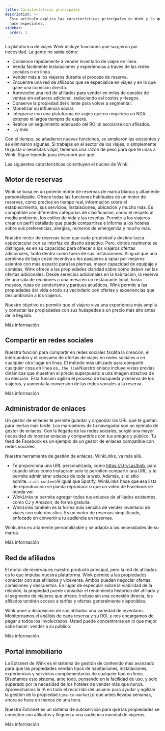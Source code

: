 ```yaml
---
title: Características principales
description: >-
  Este artículo explica las características principales de Wink y lo que nos
  hace especiales.
sidebar:
  order: 1
---
```


La plataforma de viajes Wink incluye funciones que surgieron por necesidad. La gente no sabía cómo:

* Comience rápidamente a vender inventario de viajes en línea.
* Venda fácilmente instalaciones y experiencias a través de las redes sociales o en línea.
* Vender más a los viajeros durante el proceso de reserva.
* Encuentre una red de afiliados que se especialice en viajes y en la que gane una comisión directa.
* Aproveche una red de afiliados para vender en miles de canales de ventas sin esfuerzo adicional, reduciendo así costos y riesgos.
* Conserve la propiedad del cliente para volver a segmentar.
* Monetizar su influencia social.
* Integrarse con una plataforma de viajes que no requiriera un NDA extenso ni largos tiempos de espera.
* Realice un seguimiento adecuado del ROI al asociarse con afiliados.
* ...y más

Con el tiempo, se añadieron nuevas funciones, se ampliaron las existentes y se eliminaron algunas. Si trabajas en el sector de los viajes, o simplemente te gusta o necesitas viajar, tenemos una razón de peso para que te unas a Wink. Sigue leyendo para descubrir por qué.

Las siguientes características constituyen el núcleo de Wink.

## Motor de reservas

Wink se basa en un potente motor de reservas de marca blanca y altamente personalizable. Ofrece todas las funciones habituales de un motor de reservas, como precios en tiempo real, información sobre el establecimiento, sus servicios, instalaciones, ubicación y mucho más. Es compatible con diferentes categorías de clasificación, como el respeto al medio ambiente, los estilos de vida y las reseñas. Permite a los viajeros crear un perfil detallado que puede compartirse e informa a los hoteles sobre sus preferencias, alergias, números de emergencia y mucho más.

Nuestro motor de reservas hace que cada propiedad y destino luzca espectacular con su interfaz de diseño atractivo. Pero, donde realmente se distingue, es en su capacidad para ofrecer a los viajeros ofertas adicionales, tanto dentro como fuera de sus instalaciones. Al igual que una aerolínea de bajo coste incentiva a los pasajeros a optar por mejores asientos con más espacio para las piernas, mayor capacidad de equipaje y comidas, Wink ofrece a las propiedades claridad sobre cómo deben ser las ofertas adicionales. Desde servicios adicionales en la habitación, la reserva de una sala de reuniones o una mesa en un restaurante local, hasta museos, rutas de senderismo y parques acuáticos, Wink permite a las propiedades dar vida a todo su vecindario con ofertas y experiencias que deslumbrarán a los viajeros.

Nuestro objetivo es permitir que el viajero viva una experiencia más amplia y conectar las propiedades con sus huéspedes a un precio más alto antes de la llegada.

<LinkButton href="/booking-engine/in-a-nutshell">
  Más información
</LinkButton>


## Compartir en redes sociales

Nuestra función para compartir en redes sociales facilita la creación, el intercambio y el consumo de ofertas de viajes en redes sociales o en cualquier otro lugar en línea. El método más utilizado para compartir cualquier cosa en línea es...`the link`Nuestro enlace incluye vistas previas dinámicas que muestran el precio superpuesto a una imagen atractiva de su elección. Esta función agiliza el proceso de búsqueda y reserva de los viajeros, y aumenta la conversión de las redes sociales a la reserva.

<LinkButton href="/studio/shareable-links">
  Más información
</LinkButton>


## Administrador de enlaces

Un gestor de enlaces te permite guardar y organizar las URL que te gustan para leerlas más tarde. Los marcadores de tu navegador son un ejemplo de gestor de enlaces. Con la llegada de las redes sociales, surgió una mayor necesidad de mostrar enlaces y compartirlos con tus amigos y público. Tu feed de Facebook es un ejemplo de un gestor de enlaces compatible con redes sociales.

Nuestra herramienta de gestión de enlaces, WinkLinks, va más allá.

* Te proporciona una URL personalizada, como https://i.trvl.as/bob, para cuando sitios como Instagram solo te permiten compartir una URL, y te permite administrar enlaces de toda la web. Además, si el sitio admite...`rich content`Al igual que Spotify, WinkLinks hace que esa lista de reproducción se pueda reproducir o que un video de Facebook se pueda ver.
* WinkLinks te permite agregar todos tus enlaces de afiliados existentes, como CJ y Amazon, de forma gratuita.
* WinkLinks también es la forma más sencilla de vender inventario de viajes con solo dos clics. Es un motor de reservas simplificado, enfocado en convertir a tu audiencia en reservas.

WinkLinks es altamente personalizable y se adapta a las necesidades de su marca.

<LinkButton href="/link-manager/wink-links">
  Más información
</LinkButton>


## Red de afiliados

El motor de reservas es nuestro producto principal, pero la red de afiliados es lo que impulsa nuestra plataforma. Wink permite a las propiedades conectar con sus afiliados y viceversa. Ambos pueden negociar ofertas, comisiones y descuentos. En lugar de especular sobre la viabilidad de la relación, la propiedad puede consultar el rendimiento histórico del afiliado y el segmento de viajeros que ofrece. Incluso sin una conexión directa, los afiliados tendrán acceso a tarifas y ofertas generalmente disponibles.

Wink pone a disposición de sus afiliados una variedad de inventario. Monitoreamos el análisis de cada reserva y su ROI, y nos encargamos de pagar a todos los involucrados. Usted puede concentrarse en lo que mejor sabe hacer: vender a su público.

<LinkButton href="/studio/what-is-studio">
  Más información
</LinkButton>


## Portal inmobiliario

La Extranet de Wink es el sistema de gestión de contenido más avanzado para que las propiedades vendan tipos de habitaciones, instalaciones, experiencias y servicios complementarios de cualquier tipo en línea. Diseñamos este sistema, ante todo, pensando en la facilidad de uso, y solo superado por la necesidad de los hoteles de vender más que nunca. Aprovechamos la IA en todo el recorrido del usuario para ayudar y agilizar la gestión de la propiedad.`time-to-market`Lo que antes llevaba semanas, ahora se hace en menos de una hora.

Nuestra Extranet es un sistema de autoservicio para que las propiedades se conecten con afiliados y lleguen a una audiencia mundial de viajeros.

<LinkButton href="/extranet/what-is-extranet">
  Más información
</LinkButton>

